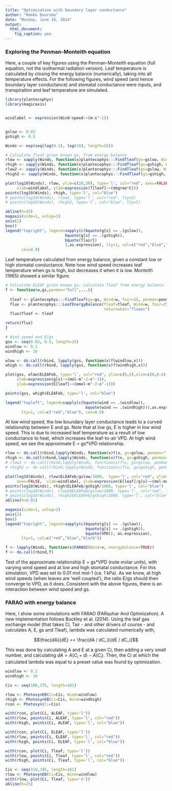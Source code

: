 ```yaml
---
title: "Optimization with boundary layer conductance"
author: "Remko Duursma"
date: "Monday, June 16, 2014"
output:
  html_document:
    fig_caption: yes
---
```



### Exploring the Penman-Monteith equation

Here, a couple of key figures using the Penman-Monteith equation (full equation, not the isothermal radiation version). Leaf temperature is calculated by closing the energy balance (numerically), taking into all temperature effects. For the following figures, wind speed (and hence boundary layer conductance) and stomatal conductance were inputs, and transpiration and leaf temperature are simulated.


```r
library(plantecophys)
library(magicaxis)


windlabel <- expression(Wind~speed~~(m~s^-1))


gslow <- 0.02
gshigh <- 0.5

Winds <- exp(seq(log(0.1), log(10), length=25))
```


```r

# Calculate Tleaf given known gs, from energy balance
rlow <- sapply(Winds, function(x)plantecophys:::FindTleaf(gs=gslow, Wind=x, Tair=25, penmon="full"))
rhigh <- sapply(Winds, function(x)plantecophys:::FindTleaf(gs=gshigh, Wind=x, Tair=25, penmon="full"))
rlow2 <- sapply(Winds, function(x)plantecophys:::FindTleaf(gs=gslow, Wind=x, Tair=25, penmon="iso"))
rhigh2 <- sapply(Winds, function(x)plantecophys:::FindTleaf(gs=gshigh, Wind=x, Tair=25, penmon="iso"))

plot(log10(Winds), rlow, ylim=c(20,30), type='l', col="red", axes=FALSE,
     xlab=windlabel, ylab=expression(T[leaf]~~(degree*C)))
points(log10(Winds), rhigh, type='l', col="blue")
# points(log10(Winds), rlow2, type='l', col="red", lty=5)
# points(log10(Winds), rhigh2, type='l', col="blue", lty=5)

abline(h=25)
magaxis(side=1, unlog=1)
axis(2)
box()
legend("topright", legend=sapply(c(bquote(g[s] == .(gslow)),
                          bquote(g[s] == .(gshigh)),
                          bquote(T[air])
                          ),as.expression), lty=1, col=c("red","blue","black"),
       cex=0.9)
```

Leaf temperature calculated from energy balance, given a constant low or high stomatal conductance. Note how wind speed increases leaf temperature when gs is high, but decreases it when it is low. Monteith (1965) showed a similar figure. 

```r

# Calculate ELEAF given known gs; calculate Tleaf from energy balance.
f <- function(w,gs,penmon="full",...){
  
  tleaf <- plantecophys:::FindTleaf(gs=gs, Wind=w, Tair=25, penmon=penmon, VPD=1)
  flux <- plantecophys:::LeafEnergyBalance(Tleaf=tleaf, Wind=w, Tair=25, gs=gs, penmon=penmon, VPD=1,
                                           returnwhat="fluxes")
  flux$Tleaf <- tleaf

return(flux)
}

# Wind speed and E/gs
gss <- seq(0.02, 0.5, length=25)
windlow <- 0.1
windhigh <- 10

wlow <- do.call(rbind, lapply(gss, function(x)f(windlow,x)))
whigh <- do.call(rbind, lapply(gss, function(x)f(windhigh,x)))

plot(gss, wlow$ELEAFeb, type='l', col="red", ylim=c(0,5),xlim=c(0,0.6),
     xlab=expression(g[s]~~(mol~m^-2~s^-1)),
     ylab=expression(E[leaf]~~(mmol~m^-2~s^-1)))

points(gss, whigh$ELEAFeb, type='l', col="blue")

legend("topleft", legend=sapply(c(bquote(wind == .(windlow)),
                                   bquote(wind == .(windhigh))),as.expression), 
       lty=1, col=c("red","blue"), cex=0.9)
```

At low wind speed, the low boundary layer conductance leads to a curved relationship between E and gs. Note that at low gs, E is higher in low wind speed. This is due to increased leaf temperature as a result of low conductance to heat, which increases the leaf-to-air VPD. At high wind speed, we see the approximate E = gs*VPD relationship.


```r
rlow <- do.call(rbind,lapply(Winds, function(x)f(x, gs=gslow, penmon="full")))
rhigh <- do.call(rbind,lapply(Winds, function(x)f(x, gs=gshigh, penmon="full")))
# rlow2 <- do.call(rbind,lapply(Winds, function(x)f(x, gs=gslow, penmon="iso")))
# rhigh2 <- do.call(rbind,lapply(Winds, function(x)f(x, gs=gshigh, penmon="iso")))

plot(log10(Winds), rlow$ELEAFeb/gslow/1000,  type='l', col="red", ylim=c(0,0.02),
     axes=FALSE,  xlab=windlabel, ylab=expression(E[leaf]/g[s]~~(mol~mol^-1)))
points(log10(Winds), rhigh$ELEAFeb/gshigh/1000, type='l', col="blue")
# points(log10(Winds), rlow2$ELEAFeb/gslow/1000, type='l', col="red", lty=5)
# points(log10(Winds), rhigh2$ELEAFeb/gshigh/1000, type='l', col="blue", lty=5)
abline(h=0.01)

magaxis(side=1, unlog=1)
axis(2)
box()
legend("topright", legend=sapply(c(bquote(g[s] == .(gslow)),
                                   bquote(g[s] == .(gshigh)),
                                   bquote(VPD)), as.expression),
       lty=1, col=c("red","blue","black"))

f <- lapply(Winds, function(x)FARAO2(Wind=x, energybalance=TRUE))
f <- do.call(rbind,f)
```

Test of the approximate relationship E = gs*VPD (note molar units), with varying wind speed and at low and high stomatal conductance. For this simulation, VPD was set to 0.01 mol mol-1 (ca. 1 kPa). As we know, at high wind speeds (when leaves are 'well coupled'), the ratio E/gs should then converge to VPD, as it does. Consistent with the above figures, there is an interaction between wind speed and gs.


### FARAO with energy balance

Here, I show some simulations with FARAO (FARquhar And Optimization). A new implementation follows Buckley et al. (2014). Using the leaf gas exchange model (that takes Ci, Tair - and other drivers of course - and calculates A, E, gs and Tleaf), lambda was calculated numerically with,

$$\frac{dA}{dE} == \frac{dA / dC_i}{dE / dC_i}$$

This was done by calculating A and E at a given Ci, then adding a very small number, and calculating $dA = A(C_i+d) - A(C_i)$. Then, the Ci at which the calculated lambda was equal to a preset value was found by optimization.



```r

windlow <- 0.2
windhigh <- 10

Cis <- seq(100,375, length=101)

rlow <- PhotosynEB(Ci=Cis, Wind=windlow)
rhigh <- PhotosynEB(Ci=Cis, Wind=windhigh)
rcon <- Photosyn(Ci=Cis)

with(rcon, plot(Ci, ALEAF, type='l'))
with(rlow, points(Ci, ALEAF, type='l', col="red"))
with(rhigh, points(Ci, ALEAF, type='l', col="blue"))

with(rcon, plot(Ci, ELEAF, type='l'))
with(rlow, points(Ci, ELEAF, type='l', col="red"))
with(rhigh, points(Ci, ELEAF, type='l', col="blue"))

with(rcon, plot(Ci, Tleaf, type='l'))
with(rlow, points(Ci, Tleaf, type='l', col="red"))
with(rhigh, points(Ci, Tleaf, type='l', col="blue"))

Cis <- seq(310,345, length=101)
rlow <- PhotosynEB(Ci=Cis, Wind=windlow)
with(rlow, plot(Ci, Tleaf, type='o'))
abline(h=25)

```











